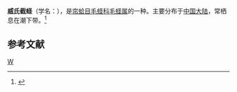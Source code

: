 {{Speciesbox
| taxon = Solecurtus wilsoni
| binomial_authority = Tryon
}}
'''威氏截蛏'''（学名：''{{lang|la|Solecurtus wilsoni}}''），是[[帘蛤目|帘蛤目]][[毛蛏科|毛蛏科]][[毛蛏属|毛蛏属]]的一种。主要分布于[[中国大陆|中国大陆]]，常栖息在潮下带。<ref>{{cite web|url=http://shell.sinica.edu.tw/chinese/shellbase_detail.php?science_no=3844|title=国际贝库：威氏截蛏|publisher=台湾贝类资料库|accessdate=2009-08-11|archive-date=2016-03-04|archive-url=https://web.archive.org/web/20160304104551/http://shell.sinica.edu.tw/chinese/shellbase_detail.php?science_no=3844|dead-url=no}}</ref>

== 参考文献 ==
{{reflist}}
{{Taxonbar}}
[[Category:毛蛏属|W]]